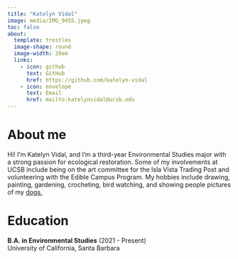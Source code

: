 ```yaml
---
title: "Katelyn Vidal"
image: media/IMG_9455.jpeg
toc: false
about: 
  template: trestles
  image-shape: round
  image-width: 20em
  links:
    - icon: github
      text: GitHub
      href: https://github.com/katelyn-vidal
    - icon: envelope
      text: Email
      href: mailto:katelynvidal@ucsb.edu
---
```


# About me

Hi! I’m Katelyn Vidal, and I’m a third-year Environmental Studies major with a strong passion for ecological restoration. Some of my involvements at UCSB include being on the art committee for the Isla Vista Trading Post and volunteering with the Edible Campus Program. My hobbies include drawing, painting, gardening, crocheting, bird watching, and showing people pictures of my [dogs.](https://drive.google.com/file/d/14N_GqIBq1qVc9bNkcDTAo5cp4ULmhFX4/view?usp=drive_link)

# Education

**B.A. in Environmental Studies** (2021 - Present)\
University of California, Santa Barbara
